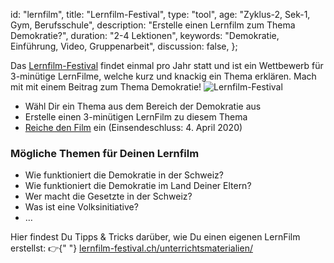 
  id: "lernfilm",
  title: "Lernfilm-Festival",
  type: "tool",
  age: "Zyklus-2, Sek-1, Gym, Berufsschule",
  description: "Erstelle einen Lernfilm zum Thema Demokratie?",
  duration: "2-4 Lektionen",
  keywords: "Demokratie, Einführung, Video, Gruppenarbeit",
  discussion: false,
};

Das [Lernfilm-Festival](http://lernfilm-festival.ch) findet einmal pro Jahr statt und ist ein
Wettbewerb für 3-minütige LernFilme, welche kurz und knackig ein Thema erklären. Mach mit mit
einem Beitrag zum Thema Demokratie!
![Lernfilm-Festival](/content/lernfilmfestival.png)

- Wähl Dir ein Thema aus dem Bereich der Demokratie aus
- Erstelle einen 3-minütigen LernFilm zu diesem Thema
- [Reiche den Film](https://www.lernfilm-festival.ch/film-einreichen/) ein (Einsendeschluss: 4. April 2020)

### Mögliche Themen für Deinen Lernfilm

- Wie funktioniert die Demokratie in der Schweiz?
- Wie funktioniert die Demokratie im Land Deiner Eltern?
- Wer macht die Gesetzte in der Schweiz?
- Was ist eine Volksinitiative?
- …

<Info>
  Hier findest Du Tipps & Tricks darüber, wie Du einen eigenen LernFilm
  erstellst: 👉{" "}
  <a
    href="https://www.lernfilm-festival.ch/unterrichtsmaterialien/"
    target="_blank"
  >
    lernfilm-festival.ch/unterrichtsmaterialien/
  </a>
</Info>

<UploadArea prompt="LernFilm hochladen" card={meta.id} />

<Uploaded card={meta.id} />
